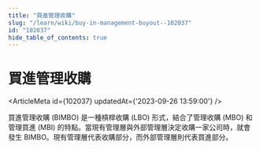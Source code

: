 ```yaml
---
title: "買進管理收購"
slug: "/learn/wiki/buy-in-management-buyout--102037"
id: "102037"
hide_table_of_contents: true
---
```



# 買進管理收購

<ArticleMeta id={102037} updatedAt={'2023-09-26 13:59:00'} />
<div className='border-solid border-b border-t-0 my-4 border-[var(--ifm-color-gray-300)]' />

買進管理收購 (BIMBO) 是一種槓桿收購 (LBO) 形式，結合了管理收購 (MBO) 和管理買進 (MBI) 的特點。當現有管理層與外部管理層決定收購一家公司時，就會發生 BIMBO。現有管理層代表收購部分，而外部管理層則代表買進部分。
